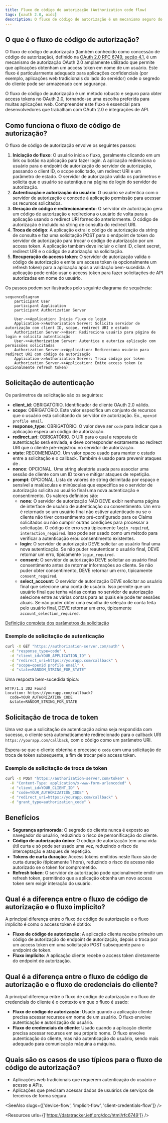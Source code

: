 ```yaml
---
title: Fluxo de código de autorização (Authorization code flow)
tags: [oauth 2.0, oidc]
description: O fluxo de código de autorização é um mecanismo seguro do OAuth 2.0 que permite que aplicações obtenham tokens de acesso em nome dos usuários. Ele envolve autenticação do usuário, geração de código de autorização e troca de tokens.
---
```


## O que é o fluxo de código de autorização?

O fluxo de código de autorização (também conhecido como concessão de código de autorização), definido na [OAuth 2.0 RFC 6749, seção 4.1](https://datatracker.ietf.org/doc/html/rfc6749#section-4.1), é um mecanismo de autorização OAuth 2.0 amplamente utilizado que permite que aplicações obtenham um access token em nome de um usuário. Este fluxo é particularmente adequado para aplicações confidenciais (por exemplo, aplicações web tradicionais do lado do servidor) onde o segredo do cliente pode ser armazenado com segurança.

O fluxo de código de autorização é um método robusto e seguro para obter access tokens no OAuth 2.0, tornando-se uma escolha preferida para muitas aplicações web. Compreender este fluxo é essencial para desenvolvedores que trabalham com OAuth 2.0 e integrações de API.

## Como funciona o fluxo de código de autorização?

O fluxo de código de autorização envolve os seguintes passos:

1. **Iniciação do fluxo**: O usuário inicia o fluxo, geralmente clicando em um link ou botão na aplicação para fazer login. A aplicação redireciona o usuário para o endpoint de autorização do servidor de autorização, passando o client ID, o scope solicitado, um redirect URI e um parâmetro de estado. O servidor de autorização valida os parâmetros e solicita que o usuário se autentique na página de login do servidor de autorização.
2. **Autenticação e autorização do usuário**: O usuário se autentica com o servidor de autorização e concede à aplicação permissão para acessar os recursos solicitados.
3. **Geração de código e redirecionamento**: O servidor de autorização gera um código de autorização e redireciona o usuário de volta para a aplicação usando o redirect URI fornecido anteriormente. O código de autorização é incluído na string de consulta do redirect URI.
4. **Troca de código**: A aplicação extrai o código de autorização da string de consulta e faz uma solicitação POST para o endpoint de token do servidor de autorização para trocar o código de autorização por um access token. A aplicação também deve incluir o client ID, client secret, redirect URI e o código de autorização na solicitação.
5. **Recuperação do access token**: O servidor de autorização valida o código de autorização e emite um access token (e opcionalmente um refresh token) para a aplicação após a validação bem-sucedida. A aplicação pode então usar o access token para fazer solicitações de API autorizadas em nome do usuário.

Os passos podem ser ilustrados pelo seguinte diagrama de sequência:

```mermaid
sequenceDiagram
    participant User
    participant Application
    participant Authorization Server

    User->>Application: Inicia fluxo de login
    Application->>Authorization Server: Solicita servidor de autorização com client ID, scope, redirect URI e estado
    Authorization Server->>User: Redireciona usuário para página de login e solicita autenticação
    User->>Authorization Server: Autentica e autoriza aplicação com permissões solicitadas
    Authorization Server->>Application: Redireciona usuário para redirect URI com código de autorização
    Application->>Authorization Server: Troca código por token
    Authorization Server->>Application: Emite access token (e opcionalmente refresh token)
```

## Solicitação de autenticação

Os parâmetros da solicitação são os seguintes:

- **client_id**: OBRIGATÓRIO. Identificador de cliente OAuth 2.0 válido.
- **scope**: OBRIGATÓRIO. Este valor especifica um conjunto de recursos que o usuário está solicitando do servidor de autorização. Ex., `openid profile email`.
- **response_type**: OBRIGATÓRIO. O valor deve ser `code` para indicar que a aplicação espera um código de autorização.
- **redirect_uri**: OBRIGATÓRIO. O URI para o qual a resposta de autenticação será enviada, e deve corresponder exatamente ao redirect URI que o cliente pré-registrou no servidor de autorização.
- **state**: RECOMENDADO. Um valor opaco usado para manter o estado entre a solicitação e o callback. Também é usado para prevenir ataques de <Ref slug="csrf" />.
- **nonce**: OPCIONAL. Uma string aleatória usada para associar uma sessão de cliente com um ID token e mitigar ataques de repetição.
- **prompt**: OPCIONAL. Lista de valores de string delimitada por espaço e sensível a maiúsculas e minúsculas que especifica se o servidor de autorização solicita ao usuário final uma nova autenticação e consentimento. Os valores definidos são:
  - **none**: O servidor de autorização NÃO DEVE exibir nenhuma página de interface de usuário de autenticação ou consentimento. Um erro é retornado se um usuário final não estiver autenticado ou se o cliente não tiver consentimento pré-configurado para os Claims solicitados ou não cumprir outras condições para processar a solicitação. O código de erro será tipicamente `login_required`, `interaction_required`. Isso pode ser usado como um método para verificar a autenticação e/ou consentimento existentes.
  - **login**: O servidor de autorização DEVE solicitar ao usuário final uma nova autenticação. Se não puder reautenticar o usuário final, DEVE retornar um erro, tipicamente `login_required`.
  - **consent**: O servidor de autorização DEVE solicitar ao usuário final consentimento antes de retornar informações ao cliente. Se não puder obter consentimento, DEVE retornar um erro, tipicamente `consent_required`.
  - **select_account**: O servidor de autorização DEVE solicitar ao usuário final que selecione uma conta de usuário. Isso permite que um usuário final que tenha várias contas no servidor de autorização selecione entre as várias contas para as quais ele pode ter sessões atuais. Se não puder obter uma escolha de seleção de conta feita pelo usuário final, DEVE retornar um erro, tipicamente `account_selection_required`.

[Definição completa dos parâmetros da solicitação](https://openid.net/specs/openid-connect-core-1_0.html#AuthRequest)

### Exemplo de solicitação de autenticação

```bash
curl -X GET "https://authorization-server.com/auth" \
  -d "response_type=code" \
  -d "client_id=YOUR_APPLICATION_ID" \
  -d "redirect_uri=https://yourapp.com/callback" \
  -d "scope=openid profile email" \
  -d "state=RANDOM_STRING_FOR_STATE"
```

Uma resposta bem-sucedida típica:

```http
HTTP/1.1 302 Found
Location: https://yourapp.com/callback?
  code=YOUR_AUTHORIZATION_CODE
  &state=RANDOM_STRING_FOR_STATE
```

## Solicitação de troca de token

Uma vez que a solicitação de autenticação acima seja respondida com sucesso, o cliente será automaticamente redirecionado para o callback URI `https://yourapp.com/callback`, com o código como um parâmetro URI.

Espera-se que o cliente obtenha e processe o `code` com uma solicitação de troca de token subsequente, a fim de trocar pelo access token.

### Exemplo de solicitação de troca de token

```bash
curl -X POST "https://authorization-server.com/token" \
  -H "Content-Type: application/x-www-form-urlencoded" \
  -d "client_id=YOUR_CLIENT_ID" \
  -d "code=YOUR_AUTHORIZATION_CODE" \
  -d "redirect_uri=https://yourapp.com/callback" \
  -d "grant_type=authorization_code" \
```

## Benefícios

- **Segurança aprimorada**: O segredo do cliente nunca é exposto ao navegador do usuário, reduzindo o risco de personificação do cliente.
- **Código de autorização único**: O código de autorização tem uma vida útil curta e só pode ser usado uma vez, reduzindo o risco de interceptação e ataques de repetição.
- **Tokens de curta duração**: Access tokens emitidos neste fluxo são de curta duração (tipicamente 1 hora), reduzindo o risco de acesso não autorizado se o token for comprometido.
- **Refresh token**: O servidor de autorização pode opcionalmente emitir um refresh token, permitindo que a aplicação obtenha um novo access token sem exigir interação do usuário.

## Qual é a diferença entre o fluxo de código de autorização e o fluxo implícito?

A principal diferença entre o fluxo de código de autorização e o fluxo implícito é como o access token é obtido:

- **Fluxo de código de autorização**: A aplicação cliente recebe primeiro um código de autorização do endpoint de autorização, depois o troca por um access token em uma solicitação POST subsequente para o endpoint de token.
- **Fluxo implícito**: A aplicação cliente recebe o access token diretamente do endpoint de autorização.

## Qual é a diferença entre o fluxo de código de autorização e o fluxo de credenciais do cliente?

A principal diferença entre o fluxo de código de autorização e o fluxo de credenciais do cliente é o contexto em que o fluxo é usado:

- **Fluxo de código de autorização**: Usado quando a aplicação cliente precisa acessar recursos em nome de um usuário. O fluxo envolve autenticação e autorização do usuário.
- **Fluxo de credenciais do cliente**: Usado quando a aplicação cliente precisa acessar recursos em seu próprio nome. O fluxo envolve autenticação do cliente, mas não autenticação do usuário, sendo mais adequado para comunicação máquina a máquina.

## Quais são os casos de uso típicos para o fluxo de código de autorização?

- Aplicações web tradicionais que requerem autenticação do usuário e acesso a APIs.
- Aplicações que precisam acessar dados de usuários de serviços de terceiros de forma segura.

<SeeAlso slugs={['device-flow', 'implicit-flow', 'client-credentials-flow']} />

<Resources urls={['https://datatracker.ietf.org/doc/html/rfc6749']} />